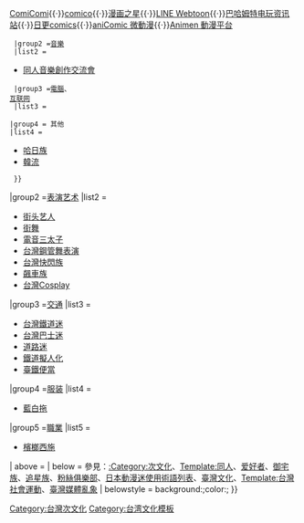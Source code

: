{{Navbox
|name=台灣次文化
|title=[[臺灣]][[次文化]]
|titlestyle = background:; color:;
|bodystyle = margin:0.5em auto
|groupstyle = text-align:left
|state = collapsed
|listclass = hlist
|group1 =[[大眾媒體]]
|list1 =
  {{Navbox subgroup
  |group1 =[[動漫]]、<br>[[电子游戏]]
  |list1 =
    {{Navbox subgroup
    |group1 =概觀
    |list1 =
* [[ACG]]
** [[臺灣動畫]]
** [[臺灣漫畫]]
* [[Cosplay#台湾|台灣Cosplay]]
    |group2 =組織
    |list2 = 
* [[:Category:臺灣動漫畫社團|台灣動漫畫社團列表]]
* [[傻呼嚕同盟]]
    |group3 =創作
    |list3 =
* [[臺灣動畫列表]]
* [[臺灣漫畫列表]]
* [[:Category:臺灣漫畫雜誌|台灣漫畫雜誌列表]]
* [[:Category:臺灣漫畫獎|台灣漫畫獎項列表]]
* [[:Category:臺灣開發電子遊戲|台灣開發電子遊戲列表]]
    |group4 =職業
    |list4 =
* [[:Category:臺灣漫畫家|台灣漫畫家列表]]
* [[:Category:臺灣插畫家|台灣插畫家列表]]
* [[:Category:台灣配音員|台灣配音員列表]]
    |group5 =節目
    |list5 = 
* [[電玩快打]]
    |group6 =虛構角色
    |list6 = 
* [[:Category:仙劍角色|仙劍奇俠傳系列角色列表]]
* [[諸葛四郎 (漫畫角色)|諸葛四郎]]
* [[真平]]
* [[沙隆巴斯]]
* [[哈寶寶]]
* [[阿貴]]
* [[訐譙龍]]
* [[活寶]]
* [[藍澤光]]
* [[莉洋]]
* [[九藏喵窩]]
    |group7 =活動
    |list7 = 
      {{Navbox subgroup
      |group1 =台北
      |list1 =
* [[開拓動漫祭]]（Fancy Frontier 、Petit Fancy）
* [[台灣同人誌販售會]]（CWT）
* [[漫創地平線]]（Comic Horizon）
* [[Spark!&CHM動漫手創職人交流展示會]]
* [[巴哈姆特電玩資訊站#站聚|巴哈姆特站聚]]
* [[漫畫博覽會]]
* [[台灣漫畫節]]
* [[台北國際動漫節]]
* [[台北國際電玩展]]
* [[台北動漫嘉年華]]
* [[真理大學校慶Cosplay觀摩會]]
      |group2 =桃園
      |list2 =
* [[桃園國際動漫大展]]
      |group3 =台中
      |list3 =
* [[中區大專院校動漫社成果發表暨同人誌販售會]]（Central ACG Exchange）
* [[GJ同人誌販售會]]
* [[中部動漫文化祭]]
* [[臺中動漫力]]
* [[Doujin Spirit同人動漫創作祭]]
* [[Doujin Spirit同人動漫創作祭|Fantasy Area華祭]]
* [[春宴]]
      |group4 =台南
      |list4 =
* [[成大同人活動]]
* [[存在革命]]
* [[崑山夢工廠]]
* [[南方理想國]]
      |group5 =高雄
      |list5 =
* [[WingStage動漫遊戲創作展]]
* [[駁二動漫祭]]（FFK）
* [[台北國際動漫節|高雄國際動漫節]]
      }}
    }}
|group8 =漫画平台
|list8  = [[Toptoon 頂通]]{{·}}[[創意漫畫大亂鬥]]{{·}}[[ComiComi]]{{·}}[[comico]]{{·}}[[漫画之星]]{{·}}[[LINE Webtoon]]{{·}}[[巴哈姆特电玩资讯站]]{{·}}[[日更comics]]{{·}}[[aniComic 微動漫]]{{·}}[[Animen 動漫平台]]
  |group2 =[[音樂]]
  |list2 =
* [[同人音樂創作交流會]]
  |group3 =[[电子计算机|電腦]]、<br>[[互联网]]
  |list3 =
    {{Navbox subgroup
    |group1 =概觀
    |list1 =
* [[台灣網路用語列表]]（[[火星文]]、[[注音文]]、[[颜文字]]）
* [[眷村黑話]]
* [[惡搞文化]]
* [[好人文化]]
* [[网络成瘾症]]
* [[第五權]]
* [[網路用戶|網友]]
* [[宅男女神]]
* [[機殼改裝]]
* [[黑客#台灣駭客|台灣駭客]]
 |group2 =[[虛擬社群]]
    |list2 =
* [[批踢踢]]
* [[巴哈姆特電玩資訊站]]
* [[遊戲基地]]
* [[Mobile01]]
* [[台灣論壇]]
* [[無名小站]]
* [[捷克论坛]]
* [[伊莉討論區]]（原是香港人建立）
* [[卡提諾論壇]]
* [[台灣深藍學生聯合論壇]]
* [[PCDVD數位科技討論區]]
* [[醫聲論壇]]
* [[Komica]]
* [[Dcard]]
* [[Meteor]]
    |group3 =[[網路迷因|網路爆紅]]
    |list3 =
* [[:Category:臺灣網路紅人|臺灣網路紅人]]
* [[白衫軍運動]]
* [[新竹霸凌事件]]
* [[新店救護車阻擋事件]]
* [[內湖虐貓事件]]
* [[洪仲丘事件]]
* [[舉牌小人]]
* [[割闌尾計畫]]
|group4 =組織
    |list4 =
* [[去死去死團]]
* [[匿名者]]
 |group5 =活動
    |list5 =
* [[台灣駭客年會]]
    }}
 |group4 = 其他
 |list4 = 
* [[哈日族]]
* [[韓流]]
  }}

|group2 =[[表演艺术]]
|list2 =
* [[街头艺人]]
* [[街舞]]
* [[電音三太子]]
* [[台灣鋼管舞表演]]
* [[快闪族#台灣快閃活動|台灣快閃族]]
* [[飆車族]]
* [[Cosplay#台湾|台灣Cosplay]]

|group3 =[[交通]]
|list3 =
* [[鐵道迷#台灣|台灣鐵道迷]]
* [[巴士迷#台灣|台灣巴士迷]]
* [[道路迷]]
* [[鐵道擬人化]]
* [[臺鐵便當]]

|group4 =[[服装]]
|list4 =
* [[藍白拖]]

|group5 =[[職業]]
|list5 =
* [[檳榔西施]]

| above = 
| below = 參見：[[:Category:次文化]]、[[Template:同人]]、[[爱好者]]、[[御宅族]]、[[追星族]]、[[粉絲俱樂部]]、[[日本動漫迷使用術語列表]]、[[臺灣文化]]、[[Template:台灣社會運動]]、[[臺灣媒體亂象]]
| belowstyle = background:;color:;
}}
<noinclude>
[[Category:台灣次文化]]
[[Category:台湾文化模板]]
</noinclude>